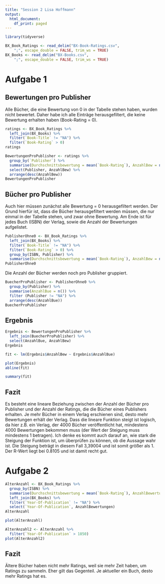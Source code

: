 ```yaml
---
title: "Session 2 Lisa Hoffmann"
output:
  html_document:
    df_print: paged
---
```



```r
library(tidyverse)
```

```r
BX_Book_Ratings <- read_delim("BX-Book-Ratings.csv", 
    ";", escape_double = FALSE, trim_ws = TRUE)
BX_Books <- read_delim("BX-Books.csv", 
    ";", escape_double = FALSE, trim_ws = TRUE)
```

# Aufgabe 1

## Bewertungen pro Publisher

Alle Bücher, die eine Bewertung von 0 in der Tabelle stehen haben, wurden nicht bewertet. Daher habe ich alle Einträge herausgefiltert, die keine Bewertung erhalten haben (Book-Rating = 0).

```r
ratings <- BX_Book_Ratings %>%
  left_join(BX_Books) %>%
  filter(`Book-Title` != "NA") %>%
  filter(`Book-Rating` > 0)
ratings
```

```r
BewertungenProPublisher <- ratings %>%
  group_by(`Publisher`) %>%
  summarise(Durchschnittsbewertung = mean(`Book-Rating`), AnzahlBew = n()) %>%
  select(Publisher, AnzahlBew) %>%
  arrange(desc(AnzahlBew))
BewertungenProPublisher
```

## Bücher pro Publisher

Auch hier müssen zunächst alle Bewertung = 0 herausgefiltert werden.
Der Grund hierfür ist, dass die Bücher herausgefiltert werden müssen, die nur einmal in der Tabelle stehen, und zwar ohne Bewertung.
Am Ende ist für jedes Buch (ISBN) der Verlag, sowie die Anzahl der Bewertungen aufgelistet.

```r
PublisherOhne0 <- BX_Book_Ratings %>%
  left_join(BX_Books) %>%
  filter(`Book-Title` != "NA") %>%
  filter(`Book-Rating` > 0) %>%
  group_by(ISBN, Publisher) %>%
  summarise(Durchschnittsbewertung = mean(`Book-Rating`), AnzahlBew = n())
PublisherOhne0
```


Die Anzahl der Bücher werden noch pro Publisher gruppiert.

```r
BuecherProPublisher <- PublisherOhne0 %>%
  group_by(Publisher) %>%
  summarise(AnzahlBue = n()) %>%
  filter (Publisher != "NA") %>%
  arrange(desc(AnzahlBue))
BuecherProPublisher
```


## Ergebnis



```r
Ergebnis <- BewertungenProPublisher %>%
  left_join(BuecherProPublisher) %>%
  select(AnzahlBue, AnzahlBew)
Ergebnis
```


```r
fit <- lm(Ergebnis$AnzahlBew ~ Ergebnis$AnzahlBue)
```

```r
plot(Ergebnis)
abline(fit)
```

```r
summary(fit)
```

## Fazit
Es besteht eine lineare Beziehung zwischen der Anzahl der Bücher pro Publisher und der Anzahl der Ratings, die die Bücher eines Publishers erhalten. Je mehr Bücher in einem Verlag erschienen sind, desto mehr Bewertungen erhält der Verlag. Dass die lineare Funktion steigt ist logisch, da hier z.B. ein Verlag, der 4000 Bücher veröffentlicht hat, mindestens 4000 Bewertungen bekommen muss (der Wert der Steigung muss mindestens 1 betragen). Ich denke es kommt auch darauf an, wie stark die Steigung der Funktion ist, um überprüfen zu können, ob die Aussage wahr ist. Die Steigung beträgt in diesem Fall 3,39004 und ist somit größer als 1. Der R-Wert liegt bei 0.8105 und ist damit recht gut.



# Aufgabe 2


```r
AlterAnzahl <- BX_Book_Ratings %>%
  group_by(ISBN) %>%
  summarise(Durchschnittsbewertung = mean(`Book-Rating`), AnzahlBewertungen = n()) %>%
  left_join(BX_Books) %>%
  filter(`Year-Of-Publication` != "NA") %>%
  select(`Year-Of-Publication`, AnzahlBewertungen)
AlterAnzahl
```

```r
plot(AlterAnzahl)
```

```r
AlterAnzahl2 <- AlterAnzahl %>%
  filter(`Year-Of-Publication` > 1850)
plot(AlterAnzahl2)
```


## Fazit

Ältere Bücher haben nicht mehr Ratings, weil sie mehr Zeit haben, um Ratings zu sammeln. Eher gilt das Gegenteil. Je aktueller ein Buch, desto mehr Ratings hat es.